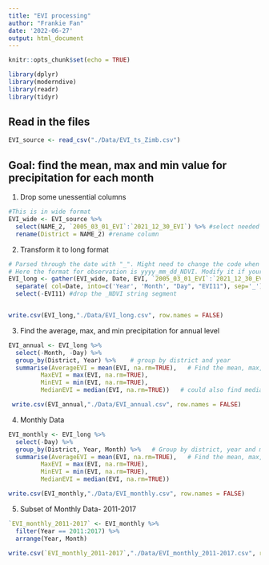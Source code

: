 ```yaml
---
title: "EVI processing"
author: "Frankie Fan"
date: '2022-06-27'
output: html_document
---
```


```r
knitr::opts_chunk$set(echo = TRUE)
```

```r
library(dplyr)
library(moderndive)
library(readr)
library(tidyr)
```
## Read in the files
```r
EVI_source <- read_csv("./Data/EVI_ts_Zimb.csv")

```

## Goal: find the mean, max and min value for precipitation for each month

1. Drop some unessential columns 
```r
#This is in wide format
EVI_wide <- EVI_source %>% 
  select(NAME_2, `2005_03_01_EVI`:`2021_12_30_EVI`) %>% #select needed columns--Districts and observations
  rename(District = NAME_2) #rename column
```

2. Transform it to long format
```r
# Parsed through the date with "_". Might need to change the code when it comes with different format
# Here the format for observation is yyyy_mm_dd_NDVI. Modify it if your observation comes with a different format.
EVI_long <- gather(EVI_wide, Date, EVI, `2005_03_01_EVI`:`2021_12_30_EVI`)%>% 
  separate( col=Date, into=c('Year', 'Month', "Day", "EVI11"), sep='_') %>% # Parsed it into Year/Month/Day
  select(-EVI11) #drop the _NDVI string segment


write.csv(EVI_long,"./Data/EVI_long.csv", row.names = FALSE)
```

3. Find the average, max, and min precipitation for annual level
```r
EVI_annual <- EVI_long %>% 
  select(-Month, -Day) %>% 
  group_by(District, Year) %>%    # group by district and year
  summarise(AverageEVI = mean(EVI, na.rm=TRUE),   # Find the mean, max, min by district
         MaxEVI = max(EVI, na.rm=TRUE),
         MinEVI = min(EVI, na.rm=TRUE),
         MedianEVI = median(EVI, na.rm=TRUE))   # could also find median, standard deviation, z-score if needed

 write.csv(EVI_annual,"./Data/EVI_annual.csv", row.names = FALSE)

```

4. Monthly Data
```r
EVI_monthly <- EVI_long %>% 
  select(-Day) %>% 
  group_by(District, Year, Month) %>%   # Group by district, year and month
  summarise(AverageEVI = mean(EVI, na.rm=TRUE),   # Find the mean, max, min by district
         MaxEVI = max(EVI, na.rm=TRUE),
         MinEVI = min(EVI, na.rm=TRUE),
         MedianEVI = median(EVI, na.rm=TRUE))

write.csv(EVI_monthly,"./Data/EVI_monthly.csv", row.names = FALSE)

```


5. Subset of Monthly Data- 2011-2017
```r
`EVI_monthly_2011-2017` <- EVI_monthly %>% 
  filter(Year == 2011:2017) %>% 
  arrange(Year, Month)

write.csv(`EVI_monthly_2011-2017`,"./Data/EVI_monthly_2011-2017.csv", row.names = FALSE)
```

